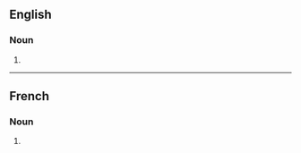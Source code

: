 ==English==

===Noun===
{{head|en|noun form}}

# {{plural of|en|paquebot}}

----

==French==

===Noun===
{{head|fr|noun form|g=m}}

# {{plural of|fr|paquebot}}